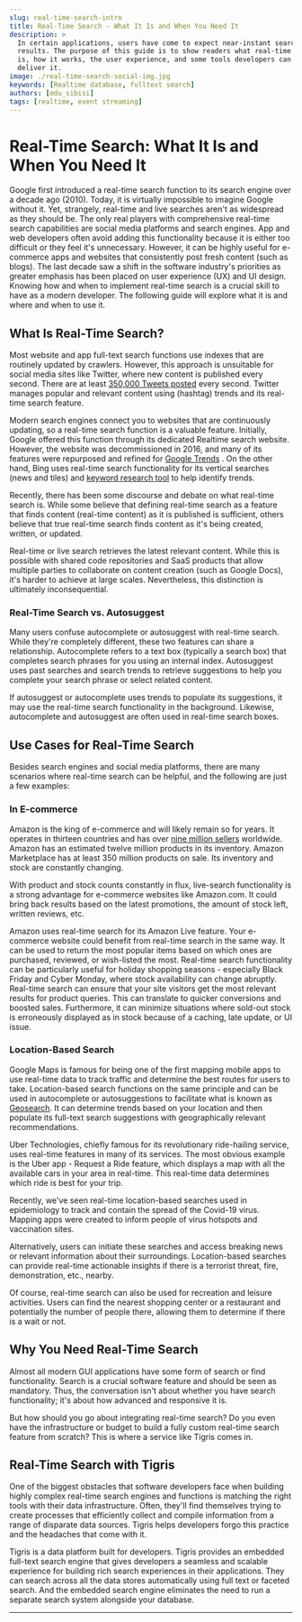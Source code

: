 ```yaml
---
slug: real-time-search-intro
title: Real-Time Search - What It Is and When You Need It
description: >
  In certain applications, users have come to expect near-instant search
  results. The purpose of this guide is to show readers what real-time search
  is, how it works, the user experience, and some tools developers can use to
  deliver it.
image: ./real-time-search-social-img.jpg
keywords: [Realtime database, fulltext search]
authors: [mdu_sibisi]
tags: [realtime, event streaming]
---
```


# Real-Time Search: What It Is and When You Need It

Google first introduced a real-time search function to its search engine
over a decade ago (2010). Today, it is virtually impossible to imagine
Google without it. Yet, strangely, real-time and live searches aren't as
widespread as they should be. The only real players with comprehensive
real-time search capabilities are social media platforms and search engines.
App and web developers often avoid adding this functionality because it is
either too difficult or they feel it's unnecessary. However, it can be
highly useful for e-commerce apps and websites that consistently post fresh
content (such as blogs). The last decade saw a shift in the software
industry's priorities as greater emphasis has been placed on user experience
(UX) and UI design. Knowing how and when to implement real-time search is a
crucial skill to have as a modern developer. The following guide will
explore what it is and where and when to use it.

## What Is Real-Time Search?

Most website and app full-text search functions use indexes that are
routinely updated by crawlers. However, this approach is unsuitable for
social media sites like Twitter, where new content is published every second.
There are at least
[350,000 Tweets posted](https://blog.hootsuite.com/twitter-statistics/)
every second. Twitter manages popular and relevant content using (hashtag)
trends and its real-time search feature.

Modern search engines connect you to websites that are continuously updating,
so a real-time search function is a valuable feature. Initially, Google
offered this function through its dedicated Realtime search website. However,
the website was decommissioned in 2016, and many of its features were
repurposed and refined for [Google Trends](https://trends.google.com/trends/)
. On the other hand, Bing uses real-time search functionality for its
vertical searches (news and tiles) and
[keyword research tool](https://www.bing.com/webmasters/help/keyword-research-628070b6) to help identify trends.

Recently, there has been some discourse and debate on what real-time search
is. While some believe that defining real-time search as a feature that
finds content (real-time content) as it is published is sufficient, others
believe that true real-time search finds content as it's being created,
written, or updated.

Real-time or live search retrieves the latest relevant content. While this
is possible with shared code repositories and SaaS products that allow
multiple parties to collaborate on content creation (such as Google Docs),
it's harder to achieve at large scales. Nevertheless, this distinction is
ultimately inconsequential.

### Real-Time Search vs. Autosuggest

Many users confuse autocomplete or autosuggest with real-time search. While
they're completely different, these two features can share a relationship.
Autocomplete refers to a text box (typically a search box) that completes
search phrases for you using an internal index. Autosuggest uses past
searches and search trends to retrieve suggestions to help you complete your
search phrase or select related content.

If autosuggest or autocomplete uses trends to populate its suggestions, it
may use the real-time search functionality in the background. Likewise,
autocomplete and autosuggest are often used in real-time search boxes.

## Use Cases for Real-Time Search

Besides search engines and social media platforms, there are many scenarios
where real-time search can be helpful, and the following are just a few
examples:

### In E-commerce

Amazon is the king of e-commerce and will likely remain so for years. It
operates in thirteen countries and has over
[nine million sellers](https://www.sellerapp.com/blog/amazon-seller-statistics/)
worldwide. Amazon has an estimated twelve million products in its inventory.
Amazon Marketplace has at least 350 million products on sale. Its inventory and
stock are constantly changing.

With product and stock counts constantly in flux, live-search functionality
is a strong advantage for e-commerce websites like Amazon.com. It could
bring back results based on the latest promotions, the amount of stock left,
written reviews, etc.

Amazon uses real-time search for its Amazon Live feature. Your e-commerce
website could benefit from real-time search in the same way. It can be used
to return the most popular items based on which ones are purchased, reviewed,
or wish-listed the most. Real-time search functionality can be particularly
useful for holiday shopping seasons - especially Black Friday and Cyber
Monday, where stock availability can change abruptly. Real-time search can
ensure that your site visitors get the most relevant results for product
queries. This can translate to quicker conversions and boosted sales.
Furthermore, it can minimize situations where sold-out stock is erroneously
displayed as in stock because of a caching, late update, or UI issue.

### Location-Based Search

Google Maps is famous for being one of the first mapping mobile apps to use
real-time data to track traffic and determine the best routes for users to
take. Location-based search functions on the same principle and can be
used in autocomplete or autosuggestions to facilitate what is known as
[Geosearch](https://opencagedata.com/guides/what-is-geosearch). It can
determine trends based on your location and then populate its full-text
search suggestions with geographically relevant recommendations.

Uber Technologies, chiefly famous for its revolutionary ride-hailing service,
uses real-time features in many of its services. The most obvious example is
the Uber app - Request a Ride feature, which displays a map with all the
available cars in your area in real-time. This real-time data determines
which ride is best for your trip.

Recently, we've seen real-time location-based searches used in epidemiology
to track and contain the spread of the Covid-19 virus. Mapping apps were
created to inform people of virus hotspots and vaccination sites.

Alternatively, users can initiate these searches and access breaking news or
relevant information about their surroundings. Location-based searches can
provide real-time actionable insights if there is a terrorist threat, fire,
demonstration, etc., nearby.

Of course, real-time search can also be used for recreation and leisure
activities. Users can find the nearest shopping center or a restaurant and
potentially the number of people there, allowing them to determine if there
is a wait or not.

## Why You Need Real-Time Search

Almost all modern GUI applications have some form of search or find
functionality. Search is a crucial software feature and should be seen as
mandatory. Thus, the conversation isn't about whether you have search
functionality; it's about how advanced and responsive it is.

But how should you go about integrating real-time search? Do you even have
the infrastructure or budget to build a fully custom real-time search
feature from scratch? This is where a service like Tigris comes in.

## Real-Time Search with Tigris

One of the biggest obstacles that software developers face when building
highly complex real-time search engines and functions is matching the right
tools with their data infrastructure. Often, they'll find themselves trying
to create processes that efficiently collect and compile information from a
range of disparate data sources. Tigris helps developers forgo this practice
and the headaches that come with it.

Tigris is a data platform built for developers. Tigris provides an embedded
full-text search engine that gives developers a seamless and scalable
experience for building rich search experiences in their applications. They
can search across all the data stores automatically using full text or
faceted search. And the embedded search engine eliminates the need to run a
separate search system alongside your database.

---


<BetaSignupCTA />
